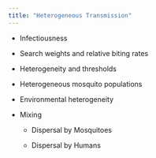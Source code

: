 ```yaml
---
title: "Heterogeneous Transmission"
---
```


+ Infectiousness 

+ Search weights and relative biting rates

+ Heterogeneity and thresholds

+ Heterogeneous mosquito populations

+ Environmental heterogeneity

+ Mixing

    - Dispersal by Mosquitoes
    
    - Dispersal by Humans
